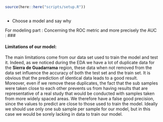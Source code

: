 
```r
source(here::here("scripts/setup.R"))
```

##
- Choose a model and say why 

For modeling part : 
Concerning the ROC metric and more precisely the AUC : 
###

#### Limitations of our model:

The main limitations come from our data set used to train the model and test it. Indeed, as we noticed during the EDA we have a lot of duplicate data for the **Sierra de Guadarrama** region, these data when not removed from the data set influence the accuracy of both the test set and the train set. It is obvious that the prediction of identical data leads to a good result. Moreover, even if we remove these duplicates, the fact that the sub samples were taken close to each other prevents us from having results that are representative of a real study that would be conducted with samples taken from more widely spaced areas. We therefore have a false good precision, since the values to predict are close to those used to train the model. Ideally we should use only one sub sample per sample for our model, but in this case we would be sorely lacking in data to train our model. 
